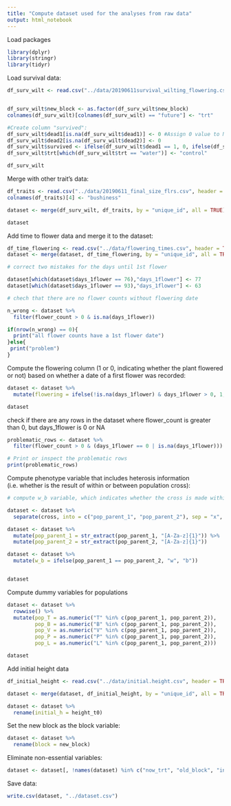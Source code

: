 ```yaml
---
title: "Compute dataset used for the analyses from raw data"
output: html_notebook
---
```



Load packages

```r
library(dplyr)
library(stringr)
library(tidyr)
```



Load survival data:

```r

df_surv_wilt <- read.csv("../data/20190611survival_wilting_flowering.csv", header = TRUE)


df_surv_wilt$new_block <- as.factor(df_surv_wilt$new_block)
colnames(df_surv_wilt)[colnames(df_surv_wilt) == "future"] <- "trt"

#Create column "survived":
df_surv_wilt$dead1[is.na(df_surv_wilt$dead1)] <- 0 #Assign 0 value to Na in our dead1 and dead2 columns.
df_surv_wilt$dead2[is.na(df_surv_wilt$dead2)] <- 0
df_surv_wilt$survived <- ifelse(df_surv_wilt$dead1 == 1, 0, ifelse(df_surv_wilt$dead2 == 1, 0, 1)) #A new column "survived" is created, with "1" only when having "0" values on both "dead1" and "dead2" columns.
df_surv_wilt$trt[which(df_surv_wilt$trt == "water")] <- "control"

df_surv_wilt
```



Merge with other trait's data:

```r
df_traits <- read.csv("../data/20190611_final_size_flrs.csv", header = TRUE)
colnames(df_traits)[4] <- "bushiness"

dataset <- merge(df_surv_wilt, df_traits, by = "unique_id", all = TRUE)

dataset

```

Add time to flower data and merge it to the dataset:

```r

df_time_flowering <- read.csv("../data/flowering_times.csv", header = TRUE)
dataset <- merge(dataset, df_time_flowering, by = "unique_id", all = TRUE)

# correct two mistakes for the days until 1st flower

dataset[which(dataset$days_1flower == 76),"days_1flower"] <- 77
dataset[which(dataset$days_1flower == 93),"days_1flower"] <- 63

# chech that there are no flower counts without flowering date

n_wrong <- dataset %>%
  filter(flower_count > 0 & is.na(days_1flower))

if(nrow(n_wrong) == 0){
  print("all flower counts have a 1st flower date")
}else{
 print("problem") 
}

```

Compute the flowering column (1 or 0, indicating whether the plant flowered or not) based on whether a date of a first flower was recorded:

```r

dataset <- dataset %>% 
  mutate(flowering = ifelse(!is.na(days_1flower) & days_1flower > 0, 1, 0))

dataset

```

check if there are any rows in the dataset where flower_count is greater than 0, but days_1flower is 0 or NA

```r
problematic_rows <- dataset %>% 
  filter(flower_count > 0 & (days_1flower == 0 | is.na(days_1flower)))

# Print or inspect the problematic rows
print(problematic_rows)
```


Compute phenotype variable that includes heterosis information (i.e. whether is the result of within or between population cross):

```r

# compute w_b variable, which indicates whether the cross is made within or between populations

dataset <- dataset %>%
  separate(cross, into = c("pop_parent_1", "pop_parent_2"), sep = "x", remove = FALSE)

dataset <- dataset %>%
  mutate(pop_parent_1 = str_extract(pop_parent_1, "[A-Za-z]{1}")) %>% 
  mutate(pop_parent_2 = str_extract(pop_parent_2, "[A-Za-z]{1}")) 

dataset <- dataset %>%
  mutate(w_b = ifelse(pop_parent_1 == pop_parent_2, "w", "b"))


dataset

```

Compute dummy variables for populations


```r

dataset <- dataset %>%
  rowwise() %>%
  mutate(pop_T = as.numeric("T" %in% c(pop_parent_1, pop_parent_2)),
         pop_B = as.numeric("B" %in% c(pop_parent_1, pop_parent_2)),
         pop_V = as.numeric("V" %in% c(pop_parent_1, pop_parent_2)),
         pop_P = as.numeric("P" %in% c(pop_parent_1, pop_parent_2)),
         pop_L = as.numeric("L" %in% c(pop_parent_1, pop_parent_2)))

dataset


```


Add initial height data

```r

df_initial_height <- read.csv("../data/initial.height.csv", header = TRUE)

dataset <- merge(dataset, df_initial_height, by = "unique_id", all = TRUE)

dataset <- dataset %>% 
  rename(initial_h = height_t0)

```

Set the new block as the block variable:

```r
dataset <- dataset %>% 
  rename(block = new_block)

```


Eliminate non-essential variables:

```r

dataset <- dataset[, !names(dataset) %in% c("now_trt", "old_block", "indiv", "wilt9", "dead3")]
```


Save data:

```r
write.csv(dataset, "../dataset.csv")
```

